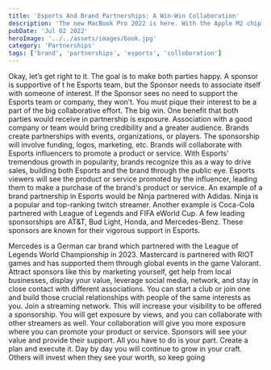 ```yaml
---
title: 'Esports And Brand Partnerships: A Win-Win Collaboration'
description: 'The new MacBook Pro 2022 is here. With the Apple M2 chip, a new design, and more, the new MacBook Pro is the best laptop Apple has ever made.'
pubDate: 'Jul 02 2022'
heroImage: '../../assets/images/book.jpg'
category: 'Partnerships'
tags: ['brand', 'partnerships', 'esports', 'colloboration']
---
```


Okay, let’s get right to it. The goal is to make both parties happy. A sponsor is
supportive of t he Esports team, but the Sponsor needs to associate itself with someone of
interest. If the Sponsor sees no need to support the Esports team or company, they won’t.
You must pique their interest to be a part of the big collaborative effort. The big win.
One benefit that both parties would receive in partnership is exposure. Association with a
good company or team would bring credibility and a greater audience. Brands create
partnerships with events, organizations, or players. The sponsorship will involve funding,
logos, marketing, etc. Brands will collaborate with Esports influencers to promote a
product or service. With Esports' tremendous growth in popularity, brands recognize this
as a way to drive sales, building both Esports and the brand through the public eye.
Esports viewers will see the product or service promoted by the influencer, leading them to
make a purchase of the brand's product or service. An example of a brand partnership in
Esports would be Ninja partnered with Adidas. Ninja is a popular and top-ranking twitch
streamer. Another example is Coca-Cola partnered with League of Legends and FIFA
eWorld Cup. A few leading sponsorships are AT&T, Bud Light, Honda, and Mercedes-Benz.
These sponsors are known for their vigorous support in Esports.


Mercedes is a German car brand which partnered with the League of Legends World
Championship in 2023. Mastercard is partnered with RIOT games and has supported them
through global events in the game Valorant. Attract sponsors like this by marketing
yourself, get help from local businesses, display your value, leverage social media,
network, and stay in close contact with different associations. You can start a club or join
one and build those crucial relationships with people of the same interests as you.
Join a streaming network. This will increase your visibility to be offered a sponsorship. You
will get exposure by views, and you can collaborate with other streamers as well. Your
collaboration will give you more exposure where you can promote your product or service.
Sponsors will see your value and provide their support. All you have to do is your part.
Create a plan and execute it. Day by day you will continue to grow in your craft. Others will
invest when they see your worth, so keep going